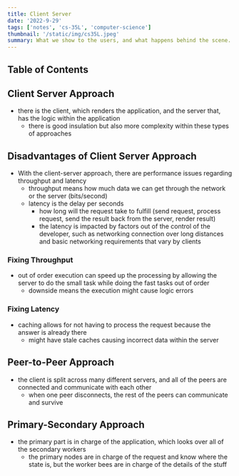 ```yaml
---
title: Client Server
date: '2022-9-29'
tags: ['notes', 'cs-35L', 'computer-science']
thumbnail: '/static/img/cs35L.jpeg'
summary: What we show to the users, and what happens behind the scene. How we separate these two functions.
---
```


## Table of Contents

<TOCInline toc={props.toc} exclude="Table of Contents" toHeading={5} />

## Client Server Approach

- there is the client, which renders the application, and the server that, has the logic within the application
  - there is good insulation but also more complexity within these types of approaches

## Disadvantages of Client Server Approach

- With the client-server approach, there are performance issues regarding throughput and latency
  - throughput means how much data we can get through the network or the server (bits/second)
  - latency is the delay per seconds
    - how long will the request take to fulfill (send request, process request, send the result back from the server, render result)
    - the latency is impacted by factors out of the control of the developer, such as networking connection over long distances and basic networking requirements that vary by clients

### Fixing Throughput

- out of order execution can speed up the processing by allowing the server to do the small task while doing the fast tasks out of order
  - downside means the execution might cause logic errors

### Fixing Latency

- caching allows for not having to process the request because the answer is already there
  - might have stale caches causing incorrect data within the server

## Peer-to-Peer Approach

- the client is split across many different servers, and all of the peers are connected and communicate with each other
  - when one peer disconnects, the rest of the peers can communicate and survive

## Primary-Secondary Approach

- the primary part is in charge of the application, which looks over all of the secondary workers
  - the primary nodes are in charge of the request and know where the state is, but the worker bees are in charge of the details of the stuff
